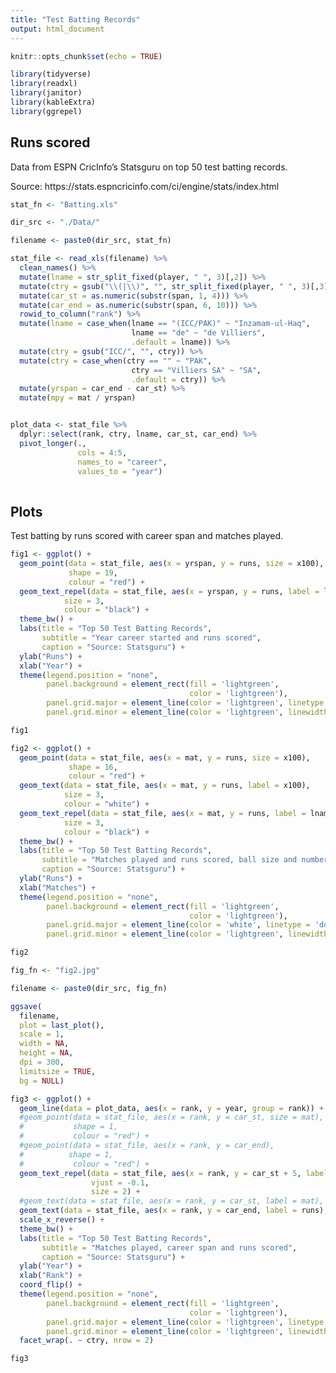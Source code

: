 ```yaml
---
title: "Test Batting Records"
output: html_document
---
```


```r

knitr::opts_chunk$set(echo = TRUE)

library(tidyverse)
library(readxl)
library(janitor)
library(kableExtra)
library(ggrepel)

```

## Runs scored

Data from ESPN CricInfo's Statsguru on top 50 test batting records.

Source: https://stats.espncricinfo.com/ci/engine/stats/index.html

```r

stat_fn <- "Batting.xls"

dir_src <- "./Data/"

filename <- paste0(dir_src, stat_fn)

stat_file <- read_xls(filename) %>% 
  clean_names() %>%
  mutate(lname = str_split_fixed(player, " ", 3)[,2]) %>%
  mutate(ctry = gsub("\\(|\\)", "", str_split_fixed(player, " ", 3)[,3])) %>%
  mutate(car_st = as.numeric(substr(span, 1, 4))) %>%
  mutate(car_end = as.numeric(substr(span, 6, 10))) %>%
  rowid_to_column("rank") %>%
  mutate(lname = case_when(lname == "(ICC/PAK)" ~ "Inzamam-ul-Haq",
                           lname == "de" ~ "de Villiers",
                           .default = lname)) %>%
  mutate(ctry = gsub("ICC/", "", ctry)) %>%
  mutate(ctry = case_when(ctry == "" ~ "PAK",
                           ctry == "Villiers SA" ~ "SA",
                           .default = ctry)) %>%
  mutate(yrspan = car_end - car_st) %>%
  mutate(mpy = mat / yrspan)


plot_data <- stat_file %>%
  dplyr::select(rank, ctry, lname, car_st, car_end) %>%
  pivot_longer(.,
               cols = 4:5,
               names_to = "career",
               values_to = "year")
  
```

## Plots

Test batting by runs scored with career span and matches played.


```r

fig1 <- ggplot() + 
  geom_point(data = stat_file, aes(x = yrspan, y = runs, size = x100), 
             shape = 19,
             colour = "red") +
  geom_text_repel(data = stat_file, aes(x = yrspan, y = runs, label = lname), 
            size = 3,
            colour = "black") +
  theme_bw() +
  labs(title = "Top 50 Test Batting Records", 
       subtitle = "Year career started and runs scored", 
       caption = "Source: Statsguru") +
  ylab("Runs") +
  xlab("Year") + 
  theme(legend.position = "none",
        panel.background = element_rect(fill = 'lightgreen', 
                                        color = 'lightgreen'),
        panel.grid.major = element_line(color = 'lightgreen', linetype = 'dotted'),
        panel.grid.minor = element_line(color = 'lightgreen', linewidth = 2))

fig1

```


```r

fig2 <- ggplot() + 
  geom_point(data = stat_file, aes(x = mat, y = runs, size = x100), 
             shape = 16,
             colour = "red") +  
  geom_text(data = stat_file, aes(x = mat, y = runs, label = x100), 
            size = 3,
            colour = "white") +
  geom_text_repel(data = stat_file, aes(x = mat, y = runs, label = lname), 
            size = 3,
            colour = "black") +
  theme_bw() +
  labs(title = "Top 50 Test Batting Records", 
       subtitle = "Matches played and runs scored, ball size and number shows 100s", 
       caption = "Source: Statsguru") +
  ylab("Runs") +
  xlab("Matches") + 
  theme(legend.position = "none",
        panel.background = element_rect(fill = 'lightgreen', 
                                        color = 'lightgreen'),
        panel.grid.major = element_line(color = 'white', linetype = 'dotted'),
        panel.grid.minor = element_line(color = 'lightgreen', linewidth = 2))

fig2

fig_fn <- "fig2.jpg"

filename <- paste0(dir_src, fig_fn)

ggsave(
  filename,
  plot = last_plot(),
  scale = 1,
  width = NA,
  height = NA,
  dpi = 300,
  limitsize = TRUE,
  bg = NULL)

```


```r

fig3 <- ggplot() + 
  geom_line(data = plot_data, aes(x = rank, y = year, group = rank)) +
  #geom_point(data = stat_file, aes(x = rank, y = car_st, size = mat), 
  #           shape = 1,
  #           colour = "red") +
  #geom_point(data = stat_file, aes(x = rank, y = car_end), 
  #          shape = 1,
  #           colour = "red") +
  geom_text_repel(data = stat_file, aes(x = rank, y = car_st + 5, label = lname), 
                  vjust = -0.1, 
                  size = 2) +
  #geom_text(data = stat_file, aes(x = rank, y = car_st, label = mat), size = 2) +
  geom_text(data = stat_file, aes(x = rank, y = car_end, label = runs), size = 2) +
  scale_x_reverse() +
  theme_bw() +
  labs(title = "Top 50 Test Batting Records", 
       subtitle = "Matches played, career span and runs scored", 
       caption = "Source: Statsguru") +
  ylab("Year") +
  xlab("Rank") +
  coord_flip() + 
  theme(legend.position = "none",
        panel.background = element_rect(fill = 'lightgreen', 
                                        color = 'lightgreen'),
        panel.grid.major = element_line(color = 'lightgreen', linetype = 'dotted'),
        panel.grid.minor = element_line(color = 'lightgreen', linewidth = 2)) +
  facet_wrap(. ~ ctry, nrow = 2)

fig3


```


